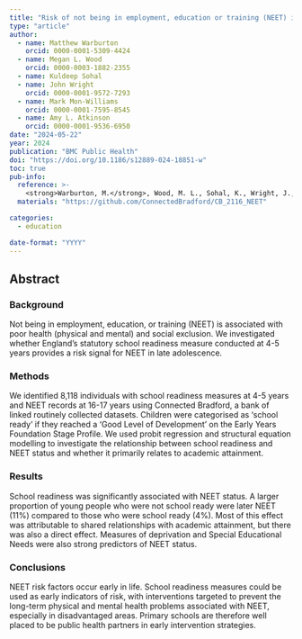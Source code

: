 ```yaml
---
title: "Risk of not being in employment, education or training (NEET) in late adolescence is signalled by school readiness measures at 4-5 years"
type: "article"
author: 
  - name: Matthew Warburton
    orcid: 0000-0001-5309-4424
  - name: Megan L. Wood
    orcid: 0000-0003-1882-2355
  - name: Kuldeep Sohal
  - name: John Wright
    orcid: 0000-0001-9572-7293
  - name: Mark Mon-Williams
    orcid: 0000-0001-7595-8545
  - name: Amy L. Atkinson
    orcid: 0000-0001-9536-6950
date: "2024-05-22"
year: 2024
publication: "BMC Public Health"
doi: "https://doi.org/10.1186/s12889-024-18851-w"
toc: true
pub-info:
  reference: >-
    <strong>Warburton, M.</strong>, Wood, M. L., Sohal, K., Wright, J., Mon-Williams, M., & Atkinson, A. L. (2024). Risk of not being in employment, education or training (NEET) in late adolescence is signalled by school readiness measures at 4-5 years. <em>BMC Public Health, 24</em>. doi: <a href="https://doi.org/10.1186/s12889-024-18851-w">10.1186/s12889-024-18851-w</a>
  materials: "https://github.com/ConnectedBradford/CB_2116_NEET"

categories:
  - education

date-format: "YYYY"
---
```


## Abstract

### Background

Not being in employment, education, or training (NEET) is associated with poor health (physical and mental) and social exclusion. We investigated whether England's statutory school readiness measure conducted at 4-5 years provides a risk signal for NEET in late adolescence.

### Methods

We identified 8,118 individuals with school readiness measures at 4-5 years and NEET records at 16-17 years using Connected Bradford, a bank of linked routinely collected datasets. Children were categorised as 'school ready' if they reached a 'Good Level of Development' on the Early Years Foundation Stage Profile. We used probit regression and structural equation modelling to investigate the relationship between school readiness and NEET status and whether it primarily relates to academic attainment.

### Results

School readiness was significantly associated with NEET status. A larger proportion of young people who were not school ready were later NEET (11%) compared to those who were school ready (4%). Most of this effect was attributable to shared relationships with academic attainment, but there was also a direct effect. Measures of deprivation and Special Educational Needs were also strong predictors of NEET status.

### Conclusions

NEET risk factors occur early in life. School readiness measures could be used as early indicators of risk, with interventions targeted to prevent the long-term physical and mental health problems associated with NEET, especially in disadvantaged areas. Primary schools are therefore well placed to be public health partners in early intervention strategies.